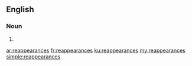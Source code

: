 ==English==

===Noun===
{{head|en|plural}}

# {{plural of|reappearance|lang=en}}

[[ar:reappearances]]
[[fr:reappearances]]
[[ku:reappearances]]
[[my:reappearances]]
[[simple:reappearances]]